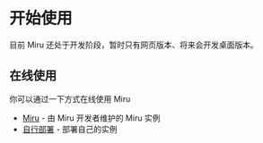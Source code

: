# 开始使用

目前 Miru 还处于开发阶段，暂时只有网页版本、将来会开发桌面版本。

## 在线使用

你可以通过一下方式在线使用 Miru

 - [Miru](https://miru.0u0.ren/) - 由 Miru 开发者维护的 Miru 实例
 - [自行部署](/docs/user-guide/start) - 部署自己的实例
